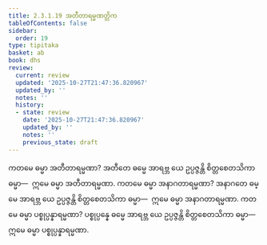 ```yaml
---
title: 2.3.1.19 အတီတာရမ္မဏတ္တိက
tableOfContents: false
sidebar:
  order: 19
type: tipitaka
basket: ab
book: dhs
review:
  current: review
  updated: '2025-10-27T21:47:36.820967'
  updated_by: ''
  notes: ''
  history:
  - state: review
    date: '2025-10-27T21:47:36.820967'
    updated_by: ''
    notes: ''
    previous_state: draft
---
```



<ReviewStatus review={frontmatter.review} showDetails={true} />

<HypothesisAnnotation frontmatter={frontmatter} />

<DynamicBreadcrumb />

<Division number="1047" book="dhs" e="ch" v="29" p="213">

<Paragraph number="1712" book="dhs">
ကတမေ ဓမ္မာ အတီတာရမ္မဏာ? အတီတေ ဓမ္မေ အာရဗ္ဘ ယေ ဥပ္ပဇ္ဇန္တိ စိတ္တစေတသိကာ ဓမ္မာ—  ဣမေ ဓမ္မာ အတီတာရမ္မဏာ.
</Paragraph>

</Division>
<Division number="1048" book="dhs" e="ch" v="29" p="213">

<Paragraph number="1713" book="dhs">
ကတမေ ဓမ္မာ အနာဂတာရမ္မဏာ? အနာဂတေ ဓမ္မေ အာရဗ္ဘ ယေ ဥပ္ပဇ္ဇန္တိ စိတ္တစေတသိကာ ဓမ္မာ—  ဣမေ ဓမ္မာ အနာဂတာရမ္မဏာ.
</Paragraph>

</Division>
<Division number="1049" book="dhs" e="ch" v="29" p="213">

<Paragraph number="1714" book="dhs">
ကတမေ ဓမ္မာ ပစ္စုပ္ပန္နာရမ္မဏာ? ပစ္စုပ္ပန္နေ ဓမ္မေ အာရဗ္ဘ ယေ ဥပ္ပဇ္ဇန္တိ စိတ္တစေတသိကာ ဓမ္မာ—  ဣမေ ဓမ္မာ ပစ္စုပ္ပန္နာရမ္မဏာ.
</Paragraph>
</Division>